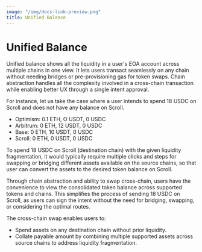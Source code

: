 ```yaml
---
image: "/img/docs-link-preview.png"
title: Unified Balance
---
```


# Unified Balance

Unified balance shows all the liquidity in a user's EOA account across multiple chains in one view. It lets users transact seamlessly on any chain without needing bridges or pre-provisioning gas for token swaps. Chain abstraction handles all the complexity involved in a cross-chain transaction while enabling better UX through a single intent approval.

For instance, let us take the case where a user intends to spend 18 USDC on Scroll and does not have any balance on Scroll.

- Optimism: 0.1 ETH, O USDT, 0 USDC
- Arbitrum: 0 ETH, 12 USDT, 0 USDC
- Base: 0 ETH, 10 USDT, 0 USDC
- Scroll: 0 ETH, 0 USDT, 0 USDC

To spend 18 USDC on Scroll (destination chain) with the given liquidity fragmentation, it would typically require multiple clicks and steps for swapping or bridging different assets available on the source chains, so that user can convert the assets to the desired token balance on Scroll.

Through chain abstraction and ability to swap cross-chain, users have the convenience to view the consolidated token balance across supported tokens and chains. This simplifies the process of sending 18 USDC on Scroll, as users can sign the intent without the need for bridging, swapping, or considering the optimal routes.

The cross-chain swap enables users to:

- Spend assets on any destination chain without prior liquidity.
- Collate payable amount by combining multiple supported assets across source chains to address liquidity fragmentation.

